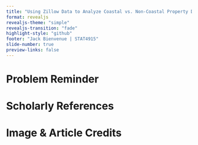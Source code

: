 ```yaml
---
title: "Using Zillow Data to Analyze Coastal vs. Non-Coastal Property Data"
format: revealjs
revealjs-theme: "simple" 
revealjs-transition: "fade" 
highlight-style: "github"  
footer: "Jack Bienvenue | STAT4915" 
slide-number: true 
preview-links: false
---
```


# Problem Reminder

## 

##



# Scholarly References {.scrollable}

# Image & Article Credits {.scrollable}